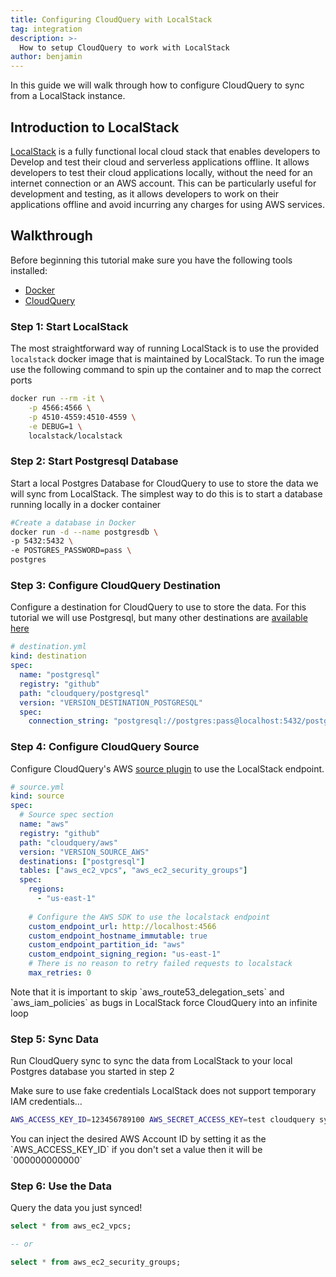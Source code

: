 ```yaml
---
title: Configuring CloudQuery with LocalStack
tag: integration
description: >-
  How to setup CloudQuery to work with LocalStack
author: benjamin
---
```



<HowToGuideHeader/>


In this guide we will walk through how to configure CloudQuery to sync from a LocalStack instance.



## Introduction to LocalStack

[LocalStack](https://localstack.cloud/) is a fully functional local cloud stack that enables developers to Develop and test their cloud and serverless applications offline. It allows developers to test their cloud applications locally, without the need for an internet connection or an AWS account. This can be particularly useful for development and testing, as it allows developers to work on their applications offline and avoid incurring any charges for using AWS services.



## Walkthrough

Before beginning this tutorial make sure you have the following tools installed:
- [Docker](https://www.docker.com/products/docker-desktop/)
- [CloudQuery](/docs/quickstart)


### Step 1: Start LocalStack

The most straightforward way of running LocalStack is to use the provided `localstack` docker image that is maintained by LocalStack. To run the image use the following command to spin up the container and to map the correct ports

```bash copy
docker run --rm -it \
    -p 4566:4566 \
    -p 4510-4559:4510-4559 \
    -e DEBUG=1 \
    localstack/localstack
```


### Step 2: Start Postgresql Database

Start a local Postgres Database for CloudQuery to use to store the data we will sync from LocalStack. The simplest way to do this is to start a database running locally in a docker container

```bash copy
#Create a database in Docker
docker run -d --name postgresdb \
-p 5432:5432 \
-e POSTGRES_PASSWORD=pass \
postgres
```


### Step 3: Configure CloudQuery Destination

Configure a destination for CloudQuery to use to store the data. For this tutorial we will use Postgresql, but many other destinations are [available here](/docs/plugins/destinations/overview)

```yaml copy
# destination.yml
kind: destination
spec:
  name: "postgresql"
  registry: "github"
  path: "cloudquery/postgresql"
  version: "VERSION_DESTINATION_POSTGRESQL"
  spec:
    connection_string: "postgresql://postgres:pass@localhost:5432/postgres?sslmode=disable"
```


### Step 4: Configure CloudQuery Source

Configure CloudQuery's AWS [source plugin](/docs/plugins/sources/aws/overview) to use the LocalStack endpoint.


```yaml copy
# source.yml
kind: source
spec:
  # Source spec section
  name: "aws"
  registry: "github"
  path: "cloudquery/aws"
  version: "VERSION_SOURCE_AWS"
  destinations: ["postgresql"]
  tables: ["aws_ec2_vpcs", "aws_ec2_security_groups"]
  spec:
    regions: 
      - "us-east-1"
    
    # Configure the AWS SDK to use the localstack endpoint
    custom_endpoint_url: http://localhost:4566
    custom_endpoint_hostname_immutable: true
    custom_endpoint_partition_id: "aws"
    custom_endpoint_signing_region: "us-east-1"
    # There is no reason to retry failed requests to localstack
    max_retries: 0
```
<Callout>
Note that it is important to skip `aws_route53_delegation_sets` and `aws_iam_policies` as bugs in LocalStack force CloudQuery into an infinite loop
</Callout>


### Step 5: Sync Data

Run CloudQuery sync to sync the data from LocalStack to your local Postgres database you started in step 2

Make sure to use fake credentials LocalStack does not support temporary IAM credentials…

```bash copy
AWS_ACCESS_KEY_ID=123456789100 AWS_SECRET_ACCESS_KEY=test cloudquery sync source.yml destination.yml
```

<Callout>
You can inject the desired AWS Account ID by setting it as the `AWS_ACCESS_KEY_ID` if you don't set a value then it will be `000000000000`
</Callout>


### Step 6: Use the Data

Query the data you just synced!

```sql copy
select * from aws_ec2_vpcs;

-- or

select * from aws_ec2_security_groups;
```
